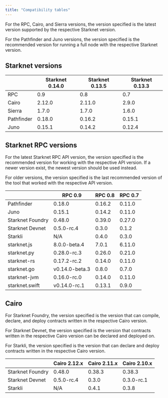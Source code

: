 ```yaml
---
title: "Compatibility tables"
---
```


<Note>
For the RPC, Cairo, and Sierra versions, the version specified is the latest version supported by the respective Starknet version.

For the Pathfinder and Juno versions, the version specified is the recommended version for running a full node with the respective Starknet version.
</Note>

## Starknet versions

|  | Starknet 0.14.0 | Starknet 0.13.5 | Starknet 0.13.3 |
|--|------------------|------------------|------------------|
| RPC | 0.9 | 0.8 | 0.7 |
| Cairo | 2.12.0 | 2.11.0 | 2.9.0 |
| Sierra | 1.7.0 | 1.7.0 | 1.6.0 |
| Pathfinder | 0.18.0 | 0.16.2 | 0.15.1 |
| Juno | 0.15.1 | 0.14.2 | 0.12.4 |

## Starknet RPC versions

<Note>
For the latest Starknet RPC API version, the version specified is the recommended version for working with the respective API version. If a newer version exist, the newest version should be used instead.

For older versions, the version specified is the last recommended version of the tool that worked with the respective API version.
</Note>

|  | RPC 0.9 | RPC 0.8 | RPC 0.7 |
|--|---------|---------|---------|
| Pathfinder | 0.18.0 | 0.16.2 | 0.11.0 |
| Juno | 0.15.1 | 0.14.2 | 0.11.0 |
| Starknet Foundry | 0.48.0 | 0.39.0 | 0.27.0 |
| Starknet Devnet | 0.5.0-rc.4 | 0.3.0 | 0.1.2 |
| Starkli | N/A | 0.4.0 | 0.3.0 |
| starknet.js | 8.0.0-beta.4 | 7.0.1 | 6.11.0 |
| starknet.py | 0.28.0-rc.3 | 0.26.0 | 0.21.0 |
| starknet-rs | 0.17.2-rc.2 | 0.14.0 | 0.11.0 |
| starknet.go | v0.14.0-beta.3 | 0.8.0 | 0.7.0 |
| starknet-jvm | 0.16.0-rc.0 | 0.14.0 | 0.11.0 |
| starknet.swift | v0.14.0-rc.1 | 0.13.1 | 0.9.0 |

## Cairo

<Note>
For Starknet Foundry, the version specified is the version that can compile, declare, and deploy contracts written in the respective Cairo version.

For Starknet Devnet, the version specified is the version that contracts written in the respective Cairo version can be declared and deployed on.

For Starkli, the version specified is the version that can declare and deploy contracts written in the respective Cairo version.
</Note>

|  | Cairo 2.12.x | Cairo 2.11.x | Cairo 2.10.x |
|--|--------------|--------------|--------------|
| Starknet Foundry | 0.48.0 | 0.38.3 | 0.38.3 |
| Starknet Devnet | 0.5.0-rc.4 | 0.3.0 | 0.3.0-rc.1 |
| Starkli | N/A | 0.4.1 | 0.3.8 |